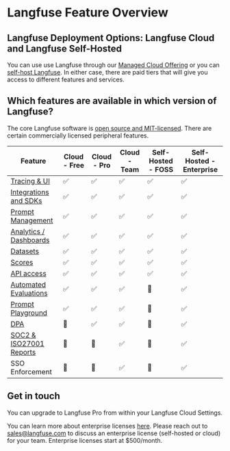 # Langfuse Feature Overview

## Langfuse Deployment Options: Langfuse Cloud and Langfuse Self-Hosted

You can use use Langfuse through our [Managed Cloud Offering](https://cloud.langfuse.com) or you can [self-host Langfuse](/docs/deployment/self-host). In either case, there are paid tiers that will give you access to different features and services.

## Which features are available in which version of Langfuse?

The core Langfuse software is [open source and MIT-licensed](/docs/open-source). There are certain commercially licensed peripheral features.

| Feature                                                 | Cloud - Free | Cloud - Pro | Cloud - Team | Self-Hosted - FOSS | Self-Hosted - Enterprise |
| ------------------------------------------------------- | ------------ | ----------- | ------------ | ------------------ | ------------------------ |
| [Tracing & UI](/docs/tracing)                           | ✅           | ✅          | ✅           | ✅                 | ✅                       |
| [Integrations and SDKs](/docs/tracing)                  | ✅           | ✅          | ✅           | ✅                 | ✅                       |
| [Prompt Management](/docs/prompts)                      | ✅           | ✅          | ✅           | ✅                 | ✅                       |
| [Analytics / Dashboards](/docs/analytics/overview)      | ✅           | ✅          | ✅           | ✅                 | ✅                       |
| [Datasets](/docs/datasets/overview)                     | ✅           | ✅          | ✅           | ✅                 | ✅                       |
| [Scores](/docs/scores/overview)                         | ✅           | ✅          | ✅           | ✅                 | ✅                       |
| [API access](/docs/query-traces)                        | ✅           | ✅          | ✅           | ✅                 | ✅                       |
| [Automated Evaluations](/docs/scores/model-based-evals) | ✅           | ✅          | ✅           | 🛑                 | ✅                       |
| [Prompt Playground](/docs/playground)                   | ✅           | ✅          | ✅           | 🛑                 | ✅                       |
| [DPA](/security)                                        | 🛑           | ✅          | ✅           | 🛑                 | ✅                       |
| [SOC2 & ISO27001 Reports](/security)                    | 🛑           | 🛑          | ✅           | 🛑                 | ✅                       |
| SSO Enforcement                                         | 🛑           | 🛑          | ✅           | 🛑                 | ✅                       |

## Get in touch

You can upgrade to Langfuse Pro from within your Langfuse Cloud Settings.

You can learn more about enterprise licenses [here](/enterprise). Please reach out to sales@langfuse.com to discuss an enterprise license (self-hosted or cloud) for your team. Enterprise licenses start at $500/month.

